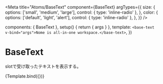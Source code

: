 
<Meta
  title="Atoms/BaseText"
  component={BaseText}
  argTypes={{
    size: {
      options: ['small', 'medium', 'large'],
      control: { type: 'inline-radio' },
    },
    color: {
      options: ['default', 'light', 'alert'],
      control: { type: 'inline-radio' },
    },
  }}
/>

  components: { BaseText },
  setup() {
    return { args }
  },
  template: `<base-text v-bind="args">Nome is all-in-one workspace.</base-text>`,
})

# BaseText

slotで受け取ったテキストを表示する。

<Canvas>
  <Story
    name="Default"
    args={{ size: 'medium', color: 'default', bold: false }}
  >
    {Template.bind({})}
  </Story>
</Canvas>

<ArgsTable story="Default" />